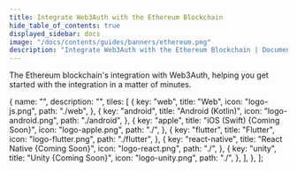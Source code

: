 ```yaml
---
title: Integrate Web3Auth with the Ethereum Blockchain
hide_table_of_contents: true
displayed_sidebar: docs
image: "/docs/contents/guides/banners/ethereum.png"
description: "Integrate Web3Auth with the Ethereum Blockchain | Documentation - Web3Auth"
---
```



The Ethereum blockchain's integration with Web3Auth, helping you get started with the integration in a matter of minutes.

  {
    name: "",
    description: "",
    tiles: [
      {
        key: "web",
        title: "Web",
        icon: "logo-js.png",
        path: "./web",
      },
      {
        key: "android",
        title: "Android (Kotlin)",
        icon: "logo-android.png",
        path: "./android",
      },
      {
        key: "apple",
        title: "iOS (Swift) {Coming Soon}",
        icon: "logo-apple.png",
        path: "./",
      },
      {
        key: "flutter",
        title: "Flutter",
        icon: "logo-flutter.png",
        path: "./flutter",
      },
      {
        key: "react-native",
        title: "React Native {Coming Soon}",
        icon: "logo-react.png",
        path: "./",
      },
      {
        key: "unity",
        title: "Unity {Coming Soon}",
        icon: "logo-unity.png",
        path: "./",
      },
    ],
  },
];

<Tiles tileGroups={Ethereum} />
